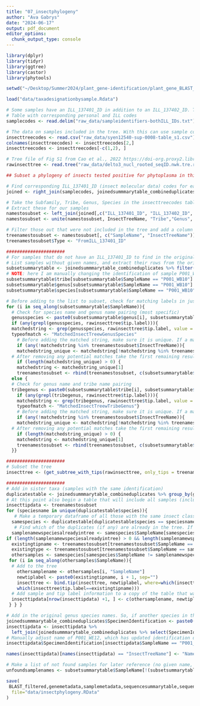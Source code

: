 ```yaml
---
title: "07_insectphylogeny"
author: "Ava Gabrys"
date: "2024-06-17"
output: pdf_document
editor_options:
  chunk_output_type: console
---
```


```r
library(dplyr)
library(tidyr)
library(ggtree)
library(castor)
library(phytools)

setwd("~/Desktop/Summer2024/plant_gene-identification/plant_gene_BLAST_R")
```

```r
load("data/taxadesignationbysample.Rdata")

# Some samples have an ILL_137401_ID in addition to an ILL_137402_ID. The former is used in the published insect phylogeny, so we can use it to help subset the tree.
# Table with corresponding personal and ILL codes
samplecodes <- read.delim("raw_data/sampleidentifiers-bothILL_IDs.txt")

# The data on samples included in the tree. With this can use sample codes to grab species names exactly as they are formatted in the tree. Table S1 from Cao et al., 2022 https://doi-org.proxy2.library.illinois.edu/10.1111/syen.12540
insecttreecodes <- read.csv("raw_data/syen12540-sup-0008-table_s1.csv")
colnames(insecttreecodes) <- insecttreecodes[2,]
insecttreecodes <- insecttreecodes[-c(1,2), ]

# Tree file of Fig S1 from Cao et al., 2022 https://doi-org.proxy2.library.illinois.edu/10.1111/syen.12540, provided by Yanghui Cao
rawinsecttree <- read.tree("raw_data/delto3_nucl_rooted_seqID.nwk.tre.rename.tre")
```

```r
## Subset a phylogeny of insects tested positive for phytoplasma in this study. Some samples have their own molecular data included in the tree; others will be matched to the same species or genus.

# Find corresponding ILL_137401_ID (insect molecular data) codes for each sample that has one
joined <- right_join(samplecodes, joinedsummmarytable_combineduplicates, by = "ILL_137402_ID") %>% filter(ILL_137401_ID != "")

# Take the Subfamily, Tribe, Genus, Species in the insecttreecodes table and combine to make the names for the rawinsect tree
# Extract these for our samples
namestosubset <- left_join(joined[,c("ILL_137401_ID", "ILL_137402_ID", "GoLife_ID", "SampleName", "SummarizedBLASTResults", "personal.id")], insecttreecodes, by = c("ILL_137401_ID" = "Sequencing_ID"))
namestosubset <- unite(namestosubset, InsectTreeName, "Tribe","Genus", "Species", sep = "")

# Filter those out that were not included in the tree and add a column about how they were identified
treenamestosubset <- namestosubset[, c("SampleName", "InsectTreeName")] %>% filter(InsectTreeName != "NANANA")
treenamestosubset$Type <- "FromILL_137401_ID"

######################
# For samples that do not have an ILL_137401_ID to find in the original raw tree tables, we need to figure out the tip label
# List samples without given names, and extract their rows from the original summary table
subsetsummarytable <- joinedsummmarytable_combineduplicates %>% filter(SampleName %in% joinedsummmarytable_combineduplicates$SampleName[!joinedsummmarytable_combineduplicates$SampleName %in% treenamestosubset$SampleName])
# NOTE: here I am manually changing the identification of sample P001_WB10 to extract the correct branch. This insect's name was identified later in the project. This change, and change to the collection location, will be reflected in the final tree and other final tables.
subsetsummarytable$tribe[subsetsummarytable$SampleName == "P001_WB10"] <- "Bahitini"
subsetsummarytable$genus[subsetsummarytable$SampleName == "P001_WB10"] <- "Taperinha"
subsetsummarytable$species[subsetsummarytable$SampleName == "P001_WB10"] <- "adspera"

# Before adding to the list to subset, check for matching labels in just the tip names. Most times there will not be an exact match for the genus and species combination, in which case we will work with another tip with the same tribe and genus information as an approximate placement (if that exists)
for (i in seq_along(subsetsummarytable$SampleName)){
  # Check for species name and genus name pairing (most specific)
  genusspecies <- paste0(subsetsummarytable$genus[i], subsetsummarytable$species[i], sep="")
  if (any(grepl(genusspecies, rawinsecttree$tip.label))){
  matchedstring <- grep(genusspecies, rawinsecttree$tip.label, value = TRUE)
  typeofmatch <- "MatchedInsectTreewGenusSpecies"
    # Before adding the matched string, make sure it is unique. If a match was already added to the list to subset, add one of the other matches so there are not duplicates.
    if (any(!matchedstring %in% treenamestosubset$InsectTreeName)){
    matchedstring_unique <- matchedstring[!matchedstring %in% treenamestosubset$InsectTreeName]
  # After removing any potential matches take the first remaining result if it exists
    if (length(matchedstring_unique) > 0) {
    matchedstring <- matchedstring_unique[1]
    treenamestosubset <- rbind(treenamestosubset, c(subsetsummarytable$SampleName[i], matchedstring, typeofmatch)) }}}
  else {
  # Check for genus name and tribe name pairing
  tribegenus <- paste0(subsetsummarytable$tribe[i], subsetsummarytable$genus[i], sep="")
    if (any(grepl(tribegenus, rawinsecttree$tip.label))){
    matchedstring <- grep(tribegenus, rawinsecttree$tip.label, value = TRUE)
    typeofmatch <- "MatchedInsectTreewTribeGenus"}
    # Before adding the matched string, make sure it is unique. If a match was already added to the list to subset, add one of the other matches so there are not duplicates.
    if (any(!matchedstring %in% treenamestosubset$InsectTreeName)){
    matchedstring_unique <- matchedstring[!matchedstring %in% treenamestosubset$InsectTreeName]
  # After removing any potential matches take the first remaining result if it exists
    if (length(matchedstring_unique) > 0) {
    matchedstring <- matchedstring_unique[1]
    treenamestosubset <- rbind(treenamestosubset, c(subsetsummarytable$SampleName[i], matchedstring, typeofmatch)) } }
  }}

######################
# Subset the tree
insecttree <- (get_subtree_with_tips(rawinsecttree, only_tips = treenamestosubset$InsectTreeName))$subtree

######################
# Add in sister taxa (samples with the same identification)
duplicatestable <- joinedsummmarytable_combineduplicates %>% group_by(genus, species) %>% filter(n() > 1)  %>% ungroup() %>% drop_na(species)
# At this point also begin a table that will include all samples (including duplicate classifications) and later metadata
insecttipdata <- treenamestosubset
for (speciesname in unique(duplicatestable$species)){
   # Make a temporary dataframe of all those with the same insect classification
  samespecies <- duplicatestable[duplicatestable$species == speciesname,]
   # Find which of the duplicates (if any) are already in the tree. If in the tree, we will match this label exactly with the other samples
  samplenamewspeciesalreadyintree <- samespecies$SampleName[samespecies$SampleName %in% treenamestosubset$SampleName]
if (length(samplenamewspeciesalreadyintree) > 0 && length(samplenamewspeciesalreadyintree) < nrow(samespecies)){
  existingtipname <- treenamestosubset[treenamestosubset$SampleName == samplenamewspeciesalreadyintree, "InsectTreeName"]
  existingtype <- treenamestosubset[treenamestosubset$SampleName == samplenamewspeciesalreadyintree, "Type"]
  othersamples <- samespecies[samespecies$SampleName != samplenamewspeciesalreadyintree,]
 for (i in seq_along(othersamples$SampleName)){
  # Add to the tree
    othersamplename <- othersamples[i, "SampleName"]
    newtiplabel <- paste0(existingtipname, i + 1, sep="")
    insecttree <- bind.tip(insecttree, newtiplabel, where=which(insecttree$tip.label==existingtipname), edge.length= which(insecttree$edge[,2]==
    which(insecttree$tip.label==existingtipname)))
  # Add sample and tip label information to a copy of the table that was used to subset)
  insecttipdata[nrow(insecttipdata) +1, ] <- c(othersamplename, newtiplabel, existingtype)
 } } }

# Add in the original genus species names. So, if another species in the same genus was made to represent it in the tree as the best equivalent, it can easily be seen what the true species was. These names can be used to rename the tip labels.
joinedsummmarytable_combineduplicates$SpecimenIdentification <- paste0(joinedsummmarytable_combineduplicates$tribe, sep="_", joinedsummmarytable_combineduplicates$genus, sep="_", joinedsummmarytable_combineduplicates$species)
insecttipdata <- insecttipdata %>%
  left_join(joinedsummmarytable_combineduplicates %>% select(SpecimenIdentification, SampleName), by = "SampleName")
# Manually adjust name of P001_WE12, which has updated identification data and will be included in the final tree
insecttipdata$SpecimenIdentification[insecttipdata$SampleName == "P001_WE12"] <- "Scaphoideini: Amimenus mojiensis"

names(insecttipdata)[names(insecttipdata) == "InsectTreeName"] <- "NameinOriginalSubsetTree"

# Make a list of not found samples for later reference (no given name, no unique identified name, or duplicate insect classification). Also exclude those not in Deltocephalinae (which is what the tree only has)
unfoundsamplenames <- subsetsummarytable$SampleName[!(subsetsummarytable$SampleName %in% insecttipdata$SampleName | subsetsummarytable$SampleName %in% subsetsummarytable$SampleName[subsetsummarytable$Subfamily != "Deltocephalinae"])]
```

```r
save(
 BLAST_filtered,genemetadata,samplemetadata,sequencesummarytable,sequencesummarytable_formatted, samplecodes, insecttipdata, insecttree, joinedsummmarytable_combineduplicates, joinedvisualizationsummarytable_combinedduplicates, unfoundsamplenames,
  file="data/insectphylogeny.RData"
)
```
